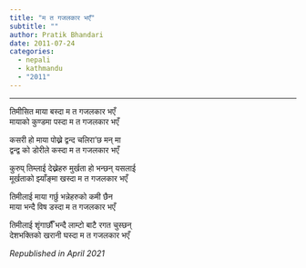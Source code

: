 ```yaml
---
title: "म त गजलकार भएँ"
subtitle: ""
author: Pratik Bhandari
date: 2011-07-24
categories:
  - nepali
  - kathmandu
  - "2011"
---
```


<!-- Oh, so some links brought you here. Cool.\ -->

***

तिमीसित माया बस्दा म त गजलकार भएँ\
मायाको कुण्डमा पस्दा म त गजलकार भएँ\


कसरी हो माया पोख्ने द्वन्द चलिरा’छ मन् मा\
द्वन्द्व को डोरीले कस्दा म त गजलकार भएँ\


कुरुप् तिम्लाई देख्नेहरु मुर्खता हो भन्छन् यसलाई\
मूर्खताको झ्याँङ्मा खस्दा म त गजलकार भएँ\


तिमीलाई माया गर्छु भन्नेहरुको कमी छैन\
माया भन्दै विष डस्दा म त गजलकार भएँ\


तिमीलाई शृंगार्छौँ भन्दै लाम्टो बाटै रगत चुस्छन्\
देशभक्तिको खरानी घस्दा म त गजलकार भएँ\

_Republished in April 2021_
